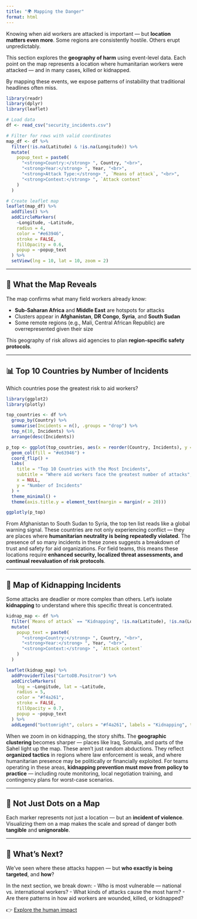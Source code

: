 ```yaml
---
title: "🌍 Mapping the Danger"
format: html
---
```


Knowing when aid workers are attacked is important — but **location matters even more**. Some regions are consistently hostile. Others erupt unpredictably.

This section explores the **geography of harm** using event-level data. Each point on the map represents a location where humanitarian workers were attacked — and in many cases, killed or kidnapped.

By mapping these events, we expose patterns of instability that traditional headlines often miss.

```r
library(readr)
library(dplyr)
library(leaflet)

# Load data
df <- read_csv("security_incidents.csv")

# Filter for rows with valid coordinates
map_df <- df %>%
  filter(!is.na(Latitude) & !is.na(Longitude)) %>%
  mutate(
    popup_text = paste0(
      "<strong>Country:</strong> ", Country, "<br>",
      "<strong>Year:</strong> ", Year, "<br>",
      "<strong>Attack Type:</strong> ", `Means of attack`, "<br>",
      "<strong>Context:</strong> ", `Attack context`
    )
  )

# Create leaflet map
leaflet(map_df) %>%
  addTiles() %>%
  addCircleMarkers(
    ~Longitude, ~Latitude,
    radius = 4,
    color = "#e63946",
    stroke = FALSE,
    fillOpacity = 0.6,
    popup = ~popup_text
  ) %>%
  setView(lng = 10, lat = 10, zoom = 2)
```

---

## 🧭 What the Map Reveals

The map confirms what many field workers already know:

- **Sub-Saharan Africa** and **Middle East** are hotspots for attacks
- Clusters appear in **Afghanistan**, **DR Congo**, **Syria**, and **South Sudan**
- Some remote regions (e.g., Mali, Central African Republic) are overrepresented given their size

This geography of risk allows aid agencies to plan **region-specific safety protocols**.

---

## 📊 Top 10 Countries by Number of Incidents

Which countries pose the greatest risk to aid workers?

```r
library(ggplot2)
library(plotly)

top_countries <- df %>%
  group_by(Country) %>%
  summarise(Incidents = n(), .groups = "drop") %>%
  top_n(10, Incidents) %>%
  arrange(desc(Incidents))

p_top <- ggplot(top_countries, aes(x = reorder(Country, Incidents), y = Incidents)) +
  geom_col(fill = "#e63946") +
  coord_flip() +
  labs(
    title = "Top 10 Countries with the Most Incidents",
    subtitle = "Where aid workers face the greatest number of attacks",
    x = NULL,
    y = "Number of Incidents"
  ) +
  theme_minimal() +
  theme(axis.title.y = element_text(margin = margin(r = 20)))

ggplotly(p_top)
```

From Afghanistan to South Sudan to Syria, the top ten list reads like a global warning signal. These countries are not only experiencing conflict — they are places where **humanitarian neutrality is being repeatedly violated**. The presence of so many incidents in these zones suggests a breakdown of trust and safety for aid organizations. For field teams, this means these locations require **enhanced security, localized threat assessments, and continual reevaluation of risk protocols**.

---

## 📍 Map of Kidnapping Incidents

Some attacks are deadlier or more complex than others. Let’s isolate **kidnapping** to understand where this specific threat is concentrated.

```r
kidnap_map <- df %>%
  filter(`Means of attack` == "Kidnapping", !is.na(Latitude), !is.na(Longitude)) %>%
  mutate(
    popup_text = paste0(
      "<strong>Country:</strong> ", Country, "<br>",
      "<strong>Year:</strong> ", Year, "<br>",
      "<strong>Context:</strong> ", `Attack context`
    )
  )

leaflet(kidnap_map) %>%
  addProviderTiles("CartoDB.Positron") %>%
  addCircleMarkers(
    lng = ~Longitude, lat = ~Latitude,
    radius = 5,
    color = "#f4a261",
    stroke = FALSE,
    fillOpacity = 0.7,
    popup = ~popup_text
  ) %>%
  addLegend("bottomright", colors = "#f4a261", labels = "Kidnapping", title = "Attack Type")
```

When we zoom in on kidnapping, the story shifts. The **geographic clustering** becomes sharper — places like Iraq, Somalia, and parts of the Sahel light up the map. These aren’t just random abductions. They reflect **organized tactics** in regions where law enforcement is weak, and where humanitarian presence may be politically or financially exploited. For teams operating in these areas, **kidnapping prevention must move from policy to practice** — including route monitoring, local negotiation training, and contingency plans for worst-case scenarios.

---

## 🚨 Not Just Dots on a Map

Each marker represents not just a location — but an **incident of violence**. Visualizing them on a map makes the scale and spread of danger both **tangible** and **unignorable**.

---

## 👥 What’s Next?

We’ve seen where these attacks happen — but **who exactly is being targeted**, and **how**?

In the next section, we break down:
- Who is most vulnerable — national vs. international workers?
- What kinds of attacks cause the most harm?
- Are there patterns in how aid workers are wounded, killed, or kidnapped?

👉 [Explore the human impact](victims.qmd)
